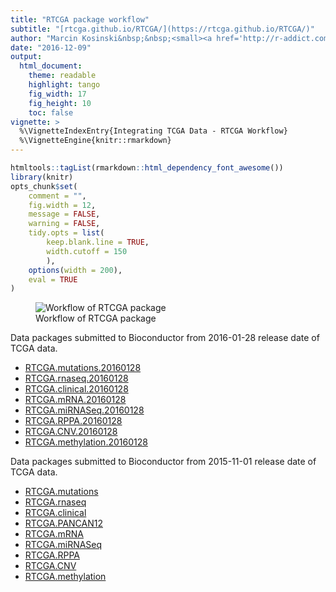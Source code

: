 ```yaml
---
title: "RTCGA package workflow"
subtitle: "[rtcga.github.io/RTCGA/](https://rtcga.github.io/RTCGA/)"
author: "Marcin Kosinski&nbsp;&nbsp;<small><a href='http://r-addict.com'><i class='fa fa-comment'></i></a>&nbsp;&nbsp;<a href='https://stackoverflow.com/users/3857701'><i class='fa fa-stack-overflow'></i></a>&nbsp;&nbsp;<a href='https://github.com/MarcinKosinski'><i class='fa fa-github'></i></a>&nbsp;&nbsp;<a href='mailto:m.p.kosinski@gmail.com'><i class='fa fa-envelope-o'></i></a></small><br>"
date: "2016-12-09"
output:
  html_document:
    theme: readable
    highlight: tango
    fig_width: 17
    fig_height: 10
    toc: false
vignette: >
  %\VignetteIndexEntry{Integrating TCGA Data - RTCGA Workflow}
  %\VignetteEngine{knitr::rmarkdown}
---
```


```r
htmltools::tagList(rmarkdown::html_dependency_font_awesome())
library(knitr)
opts_chunk$set(
	comment = "",
	fig.width = 12, 
	message = FALSE,
	warning = FALSE,
	tidy.opts = list(
		keep.blank.line = TRUE,	
		width.cutoff = 150
		),
	options(width = 200),
	eval = TRUE
)
```


![Workflow of RTCGA package](https://raw.githubusercontent.com/RTCGA/RTCGA/master/RTCGA_workflow_ver3.png)

Data packages submitted to Bioconductor from 2016-01-28 release date of TCGA data.

- [RTCGA.mutations.20160128](http://bioconductor.org/packages/RTCGA.mutations.20160128/)
- [RTCGA.rnaseq.20160128](http://bioconductor.org/packages/RTCGA.rnaseq.20160128/)
- [RTCGA.clinical.20160128](http://bioconductor.org/packages/RTCGA.clinical.20160128/)
- [RTCGA.mRNA.20160128](http://bioconductor.org/packages/RTCGA.mRNA.20160128/)
- [RTCGA.miRNASeq.20160128](http://bioconductor.org/packages/RTCGA.miRNASeq.20160128/)
- [RTCGA.RPPA.20160128](http://bioconductor.org/packages/RTCGA.RPPA.20160128/)
- [RTCGA.CNV.20160128](http://bioconductor.org/packages/RTCGA.CNV.20160128/)
- [RTCGA.methylation.20160128](http://bioconductor.org/packages/RTCGA.methylation.20160128/)



Data packages submitted to Bioconductor from 2015-11-01 release date of TCGA data.

- [RTCGA.mutations](http://bioconductor.org/packages/RTCGA.mutations/)
- [RTCGA.rnaseq](http://bioconductor.org/packages/RTCGA.rnaseq/)
- [RTCGA.clinical](http://bioconductor.org/packages/RTCGA.clinical/)
- [RTCGA.PANCAN12](http://bioconductor.org/packages/RTCGA.PANCAN12/)
- [RTCGA.mRNA](http://bioconductor.org/packages/RTCGA.mRNA/)
- [RTCGA.miRNASeq](http://bioconductor.org/packages/RTCGA.miRNASeq/)
- [RTCGA.RPPA](http://bioconductor.org/packages/RTCGA.RPPA/)
- [RTCGA.CNV](http://bioconductor.org/packages/RTCGA.CNV/)
- [RTCGA.methylation](http://bioconductor.org/packages/RTCGA.methylation/)

